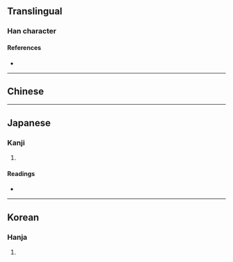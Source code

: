 {{also|和}}
{{character info/new}}
==Translingual==

===Han character===
{{Han char|rn=30|rad=口|as=05|sn=8|four=|canj=RHD|ids=⿰口禾}}

====References====
* {{Han ref|kx=0184.150|dkj=03489|dj=0404.020|hdz=10603.010|uh=548A|ud=21642}}

----

==Chinese==
{{zh-see|和|v}}

----

==Japanese==

===Kanji===
{{ja-kanji|grade=|rs=口05}}

# {{defn|lang=ja|sort=口05}}

====Readings====
* {{ja-readings|on=[[わ]] (wa)|kun=}}

----

==Korean==

===Hanja===
{{ko-hanja|hangeul=화|rv=hwa|mr=hwa}}

# {{defn|lang=ko|sort=口05}}